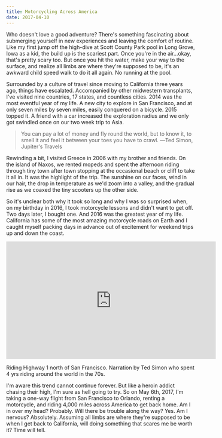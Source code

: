 ```yaml
---
title: Motorcycling Across America
date: 2017-04-10
---
```


Who doesn't love a good adventure? There's something fascinating about submerging yourself in new experiences and leaving the comfort of routine. Like my first jump off the high-dive at Scott County Park pool in Long Grove, Iowa as a kid, the build up is the scariest part. Once you're in the air…okay, that's pretty scary too. But once you hit the water, make your way to the surface, and realize all limbs are where they're supposed to be, it's an awkward child speed walk to do it all again. No running at the pool.

Surrounded by a culture of travel since moving to California three years ago, things have escalated. Accompanied by other midwestern transplants, I've visited nine countries, 17 states, and countless cities. 2014 was the most eventful year of my life. A new city to explore in San Francisco, and at only seven miles by seven miles, easily conquered on a bicycle. 2015 topped it. A friend with a car increased the exploration radius and we only got swindled once on our two week trip to Asia.

> You can pay a lot of money and fly round the world, but to know it, to smell it and feel it between your toes you have to crawl. ―Ted Simon, Jupiter's Travels

Rewinding a bit, I visited Greece in 2006 with my brother and friends. On the island of Naxos, we rented mopeds and spent the afternoon riding through tiny town after town stopping at the occasional beach or cliff to take it all in. It was the highlight of the trip. The sunshine on our faces, wind in our hair, the drop in temperature as we'd zoom into a valley, and the gradual rise as we coaxed the tiny scooters up the other side.

So it's unclear both why it took so long and why I was so surprised when, on my birthday in 2016, I took motorcycle lessons and didn't want to get off. Two days later, I bought one. And 2016 was the greatest year of my life. California has some of the most amazing motorcycle roads on Earth and I caught myself packing days in advance out of excitement for weekend trips up and down the coast.

<iframe
  width="560"
  height="315"
  src="https://www.youtube.com/embed/9LsLFyGkCU0"
  frameborder="0"
  allow="accelerometer; autoplay; encrypted-media; gyroscope; picture-in-picture"
  allowfullscreen
  title="Motomerica"
></iframe>

Riding Highway 1 north of San Francisco. Narration by Ted Simon who spent 4 yrs riding
around the world in the 70s.

I'm aware this trend cannot continue forever. But like a heroin addict chasing their
high, I'm sure as hell going to try. So on May 6th, 2017, I'm taking a one-way flight
from San Francisco to Orlando, renting a motorcycle, and riding 4,000 miles across
America to get back home. Am I in over my head? Probably. Will there be trouble along
the way? Yes. Am I nervous? Absolutely. Assuming all limbs are where they're supposed
to be when I get back to California, will doing something that scares me be worth
it? Time will tell.
